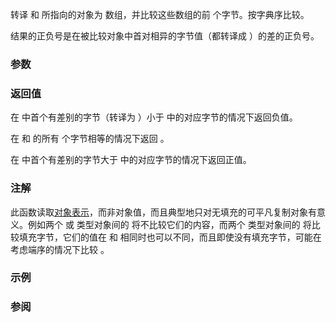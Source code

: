 {{cpp/title|memcmp}}
{{cpp/string/byte/navbar}}
{{ddcl|header=cstring|
int memcmp( const void* lhs, const void* rhs, std::size_t count );
}}

转译 {{c|lhs}} 和 {{c|rhs}} 所指向的对象为 {{c/core|unsigned char}} 数组，并比较这些数组的前 {{c|count}} 个字节。按字典序比较。

结果的正负号是在被比较对象中首对相异的字节值（都转译成 {{c/core|unsigned char}}）的差的正负号。

===参数===
{{par begin}}
{{par|lhs, rhs|指向要比较的内存缓冲区的指针}}
{{par|count|要检验的字节数}}
{{par end}}

===返回值===
在 {{c|lhs}} 中首个有差别的字节（转译为 {{c/core|unsigned char}}）小于 {{c|rhs}} 中的对应字节的情况下返回负值。

在 {{c|lhs}} 和 {{c|rhs}} 的所有 {{c|count}} 个字节相等的情况下返回 {{c|0}}。

在 {{c|lhs}} 中首个有差别的字节大于 {{c|rhs}} 中的对应字节的情况下返回正值。

===注解===
此函数读取[[cpp/language/object#对象表示与值表示|对象表示]]，而非对象值，而且典型地只对无填充的可平凡复制对象有意义。例如两个 {{lc|std::string}} 或 {{lc|std::vector}} 类型对象间的 {{tt|memcmp()}} 将不比较它们的内容，而两个 {{c|struct {char c; int n;}&lt;!----&gt;}} 类型对象间的 {{tt|memcmp()}} 将比较填充字节，它们的值在 {{c|c}} 和 {{c|n}} 相同时也可以不同，而且即使没有填充字节，可能在考虑端序的情况下比较 {{tt|int}}。

===示例===
{{example
|code=
#include &lt;cstring&gt;
#include &lt;iostream&gt;

void demo(const char* lhs, const char* rhs, std::size_t sz)
{
    std::cout &lt;&lt; std::string(lhs, sz) &lt;&lt; " 在字典序中";
    int rc = std::memcmp(lhs, rhs, sz);
    if (rc == 0)
        std::cout &lt;&lt; "与 " &lt;&lt; std::string(rhs, sz) &lt;&lt; " 比较相等\n";
    else if (rc &lt; 0)
        std::cout &lt;&lt; "先于 " &lt;&lt; std::string(rhs, sz) &lt;&lt; '\n';
    else if (rc &gt; 0)
        std::cout &lt;&lt; "后于 " &lt;&lt; std::string(rhs, sz) &lt;&lt; '\n';
}

int main()
{
    char a1[] = {'a','b','c'};
    char a2[sizeof a1] = {'a','b','d'};

    demo(a1, a2, sizeof a1);
    demo(a2, a1, sizeof a1);
    demo(a1, a1, sizeof a1);
}
|output=
abc 在字典序中先于 abd
abd 在字典序中后于 abc
abc 在字典序中与 abc 比较相等
}}

===参阅===
{{dsc begin}}
{{dsc inc|cpp/string/byte/dsc strcmp}}
{{dsc inc|cpp/string/byte/dsc strncmp}}
{{dsc see c|c/string/byte/memcmp}}
{{dsc end}}

{{langlinks|de|en|es|fr|it|ja|pt|ru}}